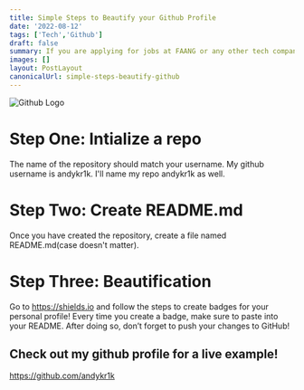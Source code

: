 ```yaml
---
title: Simple Steps to Beautify your Github Profile
date: '2022-08-12'
tags: ['Tech','Github']
draft: false
summary: If you are applying for jobs at FAANG or any other tech company, make sure to work on your online presence.
images: []
layout: PostLayout
canonicalUrl: simple-steps-beautify-github
---
```


<img className="inline" src="/static/images/Blog/github-logo.png" alt="Github Logo" />

# Step One: Intialize a repo

The name of the repository should match your username. My github username is andykr1k. I'll name my repo andykr1k as well.

# Step Two: Create README.md

Once you have created the repository, create a file named README.md(case doesn't matter).

# Step Three: Beautification

Go to https://shields.io and follow the steps to create badges for your personal profile! Every time you create a badge, make sure to paste into your README. After doing so, don’t forget to push your changes to GitHub!

## Check out my github profile for a live example! 

https://github.com/andykr1k
